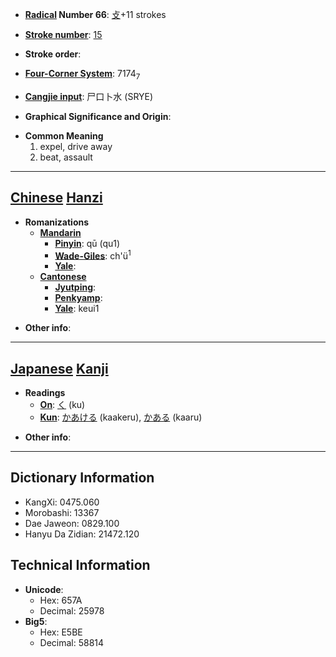 * '''[[Wiktionary:Chinese radical index| Radical]] Number 66''': [[Wiktionary:Chinese radical index 攴|攴]]+11 strokes

* '''[[Wiktionary:Chinese total strokes index|Stroke number]]''': [[Wiktionary:Chinese total strokes index 15|15]]

* '''Stroke order''': 

* '''[[Wiktionary:Chinese four corner index|Four-Corner System]]''': 7174<sub>7</sub>

* '''[[Wiktionary:Chinese Cangjie index|Cangjie input]]''': 尸口卜水 (SRYE)

* '''Graphical Significance and Origin''': 

* '''Common Meaning'''
*#expel, drive away
*# beat, assault


----

== [[Chinese]] [[Hanzi]] ==

* '''Romanizations'''
** '''[[Mandarin]]'''
*** '''[[Pinyin]]''': qū (qu1)
*** '''[[Wade-Giles]]''': ch'ü<sup>1</sup>
*** '''[[Yale]]''': 
** '''[[Cantonese]]'''
*** '''[[Jyutping]]''':
*** '''[[Penkyamp]]''': 
*** '''[[Yale]]''': keui1

* '''Other info''': 

----

== [[Japanese]] [[Kanji]] ==

* '''Readings'''
** '''[[On]]''': [[く]] (ku)
** '''[[Kun]]''': [[かあける]] (kaakeru), [[かある]] (kaaru)

* '''Other info''':  

----

== Dictionary Information ==

* KangXi: 0475.060
* Morobashi: 13367
* Dae Jaweon: 0829.100
* Hanyu Da Zidian: 21472.120

== Technical Information ==

* '''Unicode''':
** Hex: 657A
** Decimal: 25978
* '''Big5''':
** Hex: E5BE
** Decimal: 58814